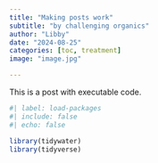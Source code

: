 ```yaml
---
title: "Making posts work"
subtitle: "by challenging organics"
author: "Libby"
date: "2024-08-25"
categories: [toc, treatment]
image: "image.jpg"

---
```


This is a post with executable code.

```r
#| label: load-packages
#| include: false
#| echo: false

library(tidywater)
library(tidyverse)
```
